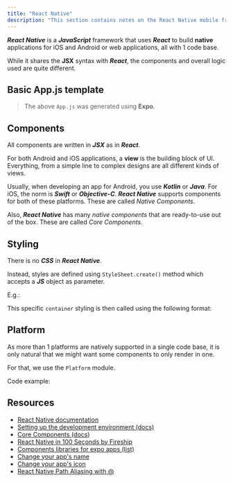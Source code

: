 ```yaml
---
title: "React Native"
description: "This section contains notes on the React Native mobile framework."
---
```



***React Native*** is a ***JavaScript*** framework that uses ***React*** to build **native** applications for iOS and Android or web applications, all with 1 code base.

While it shares the **JSX** syntax with ***React***, the components and overall logic used are quite different.

## Basic App.js template

<Gist gistCode="e97375f8dcca6e4296b135e0588266d4" fileName="basic-app.js" />

> The above `App.js` was generated using **Expo**.

## Components

All components are written in ***JSX*** as in ***React***.

For both Android and iOS applications, a **view** is the building block of UI. Everything, from a simple line to complex designs are all different kinds of views.

Usually, when developing an app for Android, you use ***Kotlin*** or ***Java***. For iOS, the norm is ***Swift*** or ***Objective-C***. ***React Native*** supports components for both of these platforms. These are called *Native Components*.

Also, ***React Native*** has many *native components* that are ready-to-use out of the box. These are called *Core Components*.

## Styling

There is no ***CSS*** in ***React Native***.

Instead, styles are defined using `StyleSheet.create()` method which accepts a ***JS*** object as parameter.

E.g.:

<Gist gistCode="e97375f8dcca6e4296b135e0588266d4" fileName="styles.js" />

This specific `container` styling is then called using the following format:

<Gist gistCode="e97375f8dcca6e4296b135e0588266d4" fileName="view.js" />

## Platform

As more than 1 platforms are natively supported in a single code base, it is only natural that we might want some components to only render in one.

For that, we use the `Platform` module.

Code example:

<Gist gistCode="e97375f8dcca6e4296b135e0588266d4" fileName="platform.js" />

## Resources

- [React Native documentation](https://reactnative.dev/docs/getting-started)
- [Setting up the development environment (docs)](https://reactnative.dev/docs/environment-setup)
- [Core Components (docs)](https://reactnative.dev/docs/components-and-apis)
- [React Native in 100 Seconds by Fireship](https://youtu.be/gvkqT_Uoahw)
- [Components libraries for expo apps (list)](https://docs.expo.dev/guides/userinterface/)
- [Change your app's name](https://stackoverflow.com/questions/34794679/change-app-name-in-react-native)
- [Change your app's icon](https://aboutreact.com/react-native-change-app-icon/)
- [React Native Path Aliasing with @](https://javascript.plainenglish.io/react-native-path-aliasing-with-simplify-your-imports-and-enhance-your-codebase-9897efee96a8)
